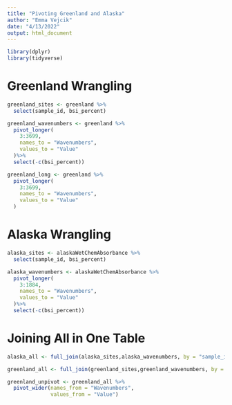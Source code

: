 ```yaml
---
title: "Pivoting Greenland and Alaska"
author: "Emma Vejcik"
date: "4/13/2022"
output: html_document
---
```


```r
library(dplyr)
library(tidyverse)
```

# Greenland Wrangling

```r
greenland_sites <- greenland %>% 
  select(sample_id, bsi_percent)
```

```r
greenland_wavenumbers <- greenland %>% 
  pivot_longer(
    3:3699,
    names_to = "Wavenumbers",
    values_to = "Value"
  )%>%
  select(-c(bsi_percent))
```

```r
greenland_long <- greenland %>% 
  pivot_longer(
    3:3699,
    names_to = "Wavenumbers",
    values_to = "Value"
  )
```


# Alaska Wrangling

```r
alaska_sites <- alaskaWetChemAbsorbance %>% 
  select(sample_id, bsi_percent)
```

```r
alaska_wavenumbers <- alaskaWetChemAbsorbance %>% 
  pivot_longer(
    3:1884,
    names_to = "Wavenumbers",
    values_to = "Value"
  )%>%
  select(-c(bsi_percent))
```


# Joining All in One Table 

```r
alaska_all <- full_join(alaska_sites,alaska_wavenumbers, by = "sample_id")
```

```r
greenland_all <- full_join(greenland_sites,greenland_wavenumbers, by = "sample_id")
```

```r
greenland_unpivot <- greenland_all %>%
  pivot_wider(names_from = "Wavenumbers",
              values_from = "Value") 
```














